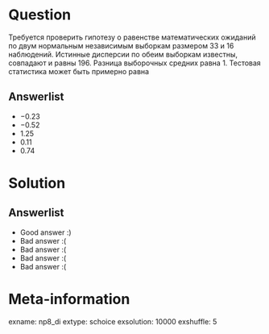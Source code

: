 Question
========

Требуется проверить гипотезу о равенстве математических ожиданий по двум нормальным независимым выборкам размером 33 и 16 наблюдений. 
Истинные дисперсии по обеим выборкам известны, совпадают и равны 196. Разница выборочных средних равна 1. Тестовая статистика может быть примерно равна


Answerlist
----------
*  $-0.23$
*  $-0.52$
*  $1.25$
*  $0.11$
*  $0.74$

Solution
========

Answerlist
----------
*  Good answer :)
*  Bad answer :(
*  Bad answer :(
*  Bad answer :(
*  Bad answer :(

Meta-information
================
exname: np8_di
extype: schoice
exsolution: 10000
exshuffle: 5
